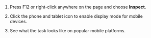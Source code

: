 1. Press F12 or right-click anywhere on the page and choose **Inspect**.

1. Click the phone and tablet icon to enable display mode for mobile devices.

1. See what the task looks like on popular mobile platforms.
